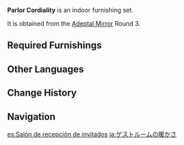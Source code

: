 {{Furnishing Infobox
|id             = 350015
|image          = Furnishing Set Parlor Cordiality Display.png
|category       = Indoor Set
|subcategory    = Set
|quality        = 4
|adeptal_energy = 420
|load           = 1,404
|description    = The sconces that light up this reception area suffuse the area with warmth that relaxes the body and soul. Add on a few cups of strong wine, and you've got everything you need to talk down even some aggressive Snezhnayan businesspeople.
|blueprint      = Adeptal Mirror
|adeptal mirror = 3
}}
'''Parlor Cordiality''' is an indoor furnishing set.

It is obtained from the [[Adeptal Mirror]] Round 3.

==Required Furnishings==
{{Recipe
|type = Furnishing Set
|Soft Lounge Sofa = 2
|Potted Plant: Crystalline Breeze = 1
|Red Pine Wood Round Stool = 1
|Northern Stone Hearth = 1
|Mondstadt Rug: Crimson Ardor = 1
|sort = Soft Lounge Sofa;Potted Plant: Crystalline Breeze;Red Pine Wood Round Stool;Northern Stone Hearth;Mondstadt Rug: Crimson Ardor
|yield = 0
}}

==Other Languages==
{{Other Languages
|en      = Parlor Cordiality
|zhs     = 会客室的温暖防线
|zhs_rm  = Huìkè-shì de Wēnnuǎn Fángxiàn
|zht     = 會客室的溫暖防線
|zht_rm  = Huìkè-shì de Wēnnuǎn Fángxiàn
|zh_tl   = The Parlor's Warm Line of Defense
|ja      = ゲストルームの暖かさ
|ja_rm   = Gesuto Ruumu no Atatakasa
|ja_tl   = Guest Room's Warmth
|ko      = 응접실의 난방시설
|ko_rm   = Eungjeopsil-ui Nanbangsiseol
|ko_tl   = Heating Equipment in Living Room
|es      = Salón de recepción de invitados
|es_tl   = Guest Reception Room
|fr      = «&nbsp;Cordialité au salon&nbsp;»
|fr_tl   = "Cordiality in the Living Room"
|ru      = Тёплая гостиная
|ru_tl   = Warm Living Room
|th      = การต้อนรับที่แสนอบอุ่นในห้องรับรอง
|th_rm   = 
|th_tl   = 
|vi      = Phòng Tuyến Ấm Áp Phòng Tiếp Khách
|vi_tl   = 
|de      = Salonherzlichkeit
|de_tl   = Parlor Cordiality
|id      = Ruang Tamu yang Ramah
|id_tl   = Friendly Living Room
|pt      = Cordialidade do Saguão
|pt_tl   = 
|tr      = Samimi Oturma Odası
|tr_tl   = 
|it      = Ricevimento cordiale
|it_tl   = 
}}

==Change History==
{{Change History|1.5}}

==Navigation==
{{Furnishing Navbox/Sets|type=regular}}

[[es:Salón de recepción de invitados]]
[[ja:ゲストルームの暖かさ]]
